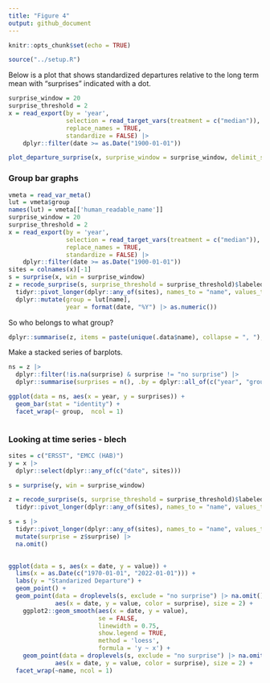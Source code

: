 ```yaml
---
title: "Figure 4"
output: github_document
---
```


```r
knitr::opts_chunk$set(echo = TRUE)
```

```r
source("../setup.R")
```

Below is a plot that shows standardized departures relative to the long term mean with "surprises" indicated with a dot.

```r
surprise_window = 20
surprise_threshold = 2
x = read_export(by = 'year', 
                selection = read_target_vars(treatment = c("median")),
                replace_names = TRUE, 
                standardize = FALSE) |>
    dplyr::filter(date >= as.Date("1900-01-01"))
```

```r
plot_departure_surprise(x, surprise_window = surprise_window, delimit_surprise = FALSE)
```

### Group bar graphs

```r
vmeta = read_var_meta()
lut = vmeta$group
names(lut) = vmeta[['human_readable_name']]
surprise_window = 20
surprise_threshold = 2
x = read_export(by = 'year', 
                selection = read_target_vars(treatment = c("median")),
                replace_names = TRUE, 
                standardize = FALSE) |>
    dplyr::filter(date >= as.Date("1900-01-01"))
sites = colnames(x)[-1]
s = surprise(x, win = surprise_window) 
z = recode_surprise(s, surprise_threshold = surprise_threshold)$labeled_data |>
  tidyr::pivot_longer(dplyr::any_of(sites), names_to = "name", values_to = "surprise") |>
  dplyr::mutate(group = lut[name],
                year = format(date, "%Y") |> as.numeric())
```

So who belongs to what group?

```r
dplyr::summarise(z, items = paste(unique(.data$name), collapse = ", "), .by = "group") 
```

Make a stacked series of barplots.

```r
ns = z |>
  dplyr::filter(!is.na(surprise) & surprise != "no surprise") |>
  dplyr::summarise(surprises = n(), .by = dplyr::all_of(c("year", "group")))

ggplot(data = ns, aes(x = year, y = surprises)) +
  geom_bar(stat = "identity") +
  facet_wrap(~ group,  ncol = 1)



```


### Looking at time series - blech

```r
sites = c("ERSST", "EMCC (HAB)")
y = x |>
  dplyr::select(dplyr::any_of(c("date", sites)))

s = surprise(y, win = surprise_window) 

z = recode_surprise(s, surprise_threshold = surprise_threshold)$labeled_data |>
  tidyr::pivot_longer(dplyr::any_of(sites), names_to = "name", values_to = "surprise") 

s = s |>
  tidyr::pivot_longer(dplyr::any_of(sites), names_to = "name", values_to = "value") |>
  mutate(surprise = z$surprise) |>
  na.omit()

 
ggplot(data = s, aes(x = date, y = value)) + 
  lims(x = as.Date(c("1970-01-01", "2022-01-01"))) + 
  labs(y = "Standarized Departure") + 
  geom_point() + 
  geom_point(data = droplevels(s, exclude = "no surprise") |> na.omit(),
             aes(x = date, y = value, color = surprise), size = 2) + 
    ggplot2::geom_smooth(aes(x = date, y = value), 
                         se = FALSE,  
                         linewidth = 0.75, 
                         show.legend = TRUE,
                         method = 'loess', 
                         formula = 'y ~ x') +
    geom_point(data = droplevels(s, exclude = "no surprise") |> na.omit(),
             aes(x = date, y = value, color = surprise), size = 2) + 
  facet_wrap(~name, ncol = 1)
```